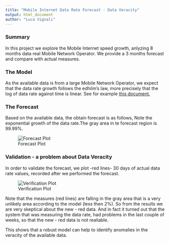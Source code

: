 ```yaml
---
title: "Mobile Internet Data Rate Forecast - Data Veracity"
output: html_document
author: "Luca Vignali"
---
```


### Summary 
In this project we explore the Mobile Internet speed growth, anlyzing 8 months data real Mobile Network Operator. We provide a 3 months forecast and compare with actual measures.

### The Model
As the available data is from a large Mobile Network Operator, we expect that the data rate growth follows the edhilm's law, more precisely that the log of data rate against time is linear. See for example [this document.](http://www.ece.northwestern.edu/~mh/MSIT/edholm.pdf)

### The Forecast
Based on the available data, the obtain forecast is as follows, Note the exponential growth of the data rate.The gray area in te forecast region is 99.99%.

![Forecast Plot](./Rplot.png "Forecast Plot")

### Validation - a problem about Data Veracity
In order to validate the forecast, we plot -red lines- 30 days of actual data rate values, recorded after we performed the forecast.

![Verification Plot](./Rplot01.png "Verification Plot")

Note that the measures (red lines) are falling in the gray area that is a very unlikely area according to the model (less then 2%). So from the results we are very skeptical about the new - red data. And in fact it turned out that the system that was measuring the data rate, had problems in the last couple of weeks, so that the new - red data is not realiable.

This shows that a robust model can help to identify anomalies in the veracity of the available data.